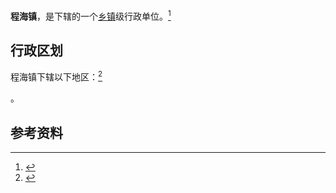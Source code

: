 {{中国乡级行政区|53/07/22/105/000}}

'''程海镇'''，是{{PRC admin/fullname|53/07/22/105/000|3}}下辖的一个[[乡镇|乡镇]]级行政单位。<ref>{{PRC admin/ref sgc|{{PRC admin/parent|53/07/22/105/000}}}}</ref>

== 行政区划 ==

程海镇下辖以下地区：<ref>{{PRC admin/ref sgc|53/07/22/105/000}}</ref>

{{PRC admin/children|53/07/22/105/000}}。

== 参考资料 ==

{{reflist}}

{{行政区划小作品}}
{{PRC admin/navcat|53/07/22/105/000}}